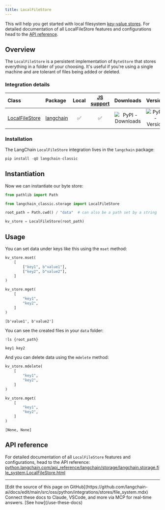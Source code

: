 ```yaml
---
title: LocalFileStore
---
```


This will help you get started with local filesystem [key-value stores](/oss/python/integrations/stores). For detailed documentation of all LocalFileStore features and configurations head to the [API reference](https://python.langchain.com/api_reference/langchain/storage/langchain.storage.file_system.LocalFileStore.html).

## Overview

The `LocalFileStore` is a persistent implementation of `ByteStore` that stores everything in a folder of your choosing. It's useful if you're using a single machine and are tolerant of files being added or deleted.

### Integration details

| Class | Package | Local | [JS support](https://js.langchain.com/docs/integrations/stores/file_system) | Downloads | Version |
| :--- | :--- | :---: | :---: |  :---: | :---: |
| [LocalFileStore](https://python.langchain.com/api_reference/langchain/storage/langchain.storage.file_system.LocalFileStore.html) | [langchain](https://python.langchain.com/api_reference/langchain/index.html) | ✅ | ✅ | ![PyPI - Downloads](https://img.shields.io/pypi/dm/langchain?style=flat-square&label=%20) | ![PyPI - Version](https://img.shields.io/pypi/v/langchain?style=flat-square&label=%20) |

### Installation

The LangChain `LocalFileStore` integration lives in the `langchain` package:

```python
pip install -qU langchain-classic
```

## Instantiation

Now we can instantiate our byte store:

```python
from pathlib import Path

from langchain_classic.storage import LocalFileStore

root_path = Path.cwd() / "data"  # can also be a path set by a string

kv_store = LocalFileStore(root_path)
```

## Usage

You can set data under keys like this using the `mset` method:

```python
kv_store.mset(
    [
        ["key1", b"value1"],
        ["key2", b"value2"],
    ]
)

kv_store.mget(
    [
        "key1",
        "key2",
    ]
)
```

```output
[b'value1', b'value2']
```

You can see the created files in your `data` folder:

```python
!ls {root_path}
```

```output
key1 key2
```

And you can delete data using the `mdelete` method:

```python
kv_store.mdelete(
    [
        "key1",
        "key2",
    ]
)

kv_store.mget(
    [
        "key1",
        "key2",
    ]
)
```

```output
[None, None]
```

## API reference

For detailed documentation of all `LocalFileStore` features and configurations, head to the API reference: [python.langchain.com/api_reference/langchain/storage/langchain.storage.file_system.LocalFileStore.html](https://python.langchain.com/api_reference/langchain/storage/langchain.storage.file_system.LocalFileStore.html)

---

<Callout icon="pen-to-square" iconType="regular">
    [Edit the source of this page on GitHub](https://github.com/langchain-ai/docs/edit/main/src/oss/python/integrations/stores/file_system.mdx)
</Callout>
<Tip icon="terminal" iconType="regular">
    Connect these docs to Claude, VSCode, and more via MCP for    real-time answers. [See how](/use-these-docs)
</Tip>
